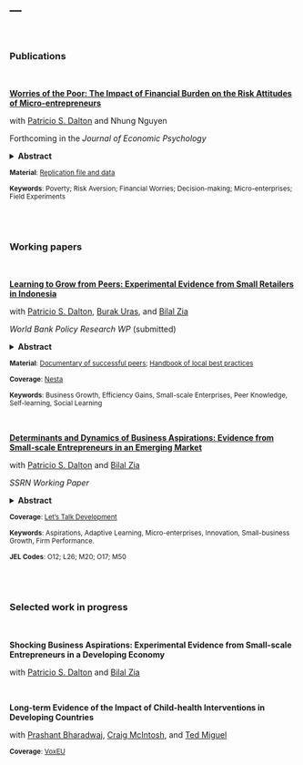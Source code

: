 ---
---

<br>

### Publications

<br>

[__**Worries of the Poor: The Impact of Financial Burden on the Risk Attitudes of Micro-entrepreneurs**__](https://www.sciencedirect.com/science/article/pii/S016748701830727X)

with [Patricio S. Dalton](https://sites.google.com/site/psdalton/home) and Nhung Nguyen

Forthcoming in the *Journal of Economic Psychology*


<details>
<summary>**Abstract**</summary>

> <sub>We randomly expose the owners of small retail businesses in Vietnam to scenarios that trigger financial worries and study the effect of this intervention on risk attitudes. Using an incentive-compatible investment game, we ﬁnd that entrepreneurs exposed to financial worries are more likely to seek ﬁnancial risks than those assigned to a placebo treatment. In line with psychological theory on the effect of affective states and stress on risk-taking behavior, this effect is stronger for owners of shops which are smaller and less exposed to large income shocks in their everyday business. We further show that the effect of financial worries on risk attitudes is not explained by changes in the cognitive functioning of the treated. The findings point to the crucial role of financial worries in economic decision-making under poverty.</sub>

</details>

<p>

<sup> **Material**: [Replication file and data](https://www.sciencedirect.com/science/article/pii/S016748701830727X#ec-research-data)

<sup> **Keywords**: Poverty; Risk Aversion; Financial Worries; Decision-making; Micro-enterprises; Field Experiments


<br>
<br>


### Working papers

<br>

[__Learning to Grow from Peers: Experimental Evidence from Small Retailers in Indonesia__](http://documents.worldbank.org/curated/en/163271562607211906/pdf/Learning-to-Grow-from-Peers-Experimental-Evidence-from-Small-Retailers-in-Indonesia.pdf)

with [Patricio S. Dalton](https://sites.google.com/site/psdalton/research), [Burak Uras](https://sites.google.com/site/burakruras/), and [Bilal Zia](https://sites.google.com/site/decbilalzia/home)

*World Bank Policy Research WP* (submitted)

<details>
<summary>**Abstract**</summary>

> <sub>Business practices and performance vary widely among local peers. This paper identifies key determinants of such heterogeneity among a sample of small urban retail shops in Indonesia, and experimentally tests whether learning about the best practices of local peers is valuable for business growth. Through extensive baseline quantitative and qualitative fieldwork, the study develops a handbook that associates specific business practices with performance and provides detailed implementation guidance informed by exemplary local shop owners. Instead of offering formal training or in-depth counseling, this handbook is simply distributed to a randomly selected sample of shop owners and complemented with three experiential learning modules: one group is invited to watch a documentary video on experiences of highly successful peers, another is offered light in-shop assistance on the implementation of the hand-book, and a third group is offered both. Eighteen months after the intervention, the study finds no effect of offering the handbook alone, but significant impact on practice adoption when the handbook is coupled with experiential learning. On business performance, the study finds sizable and significant improvements as well, up to an increase of 35 percent in profits and an increase of 16.7 percent in revenues. The types of practices adopted map these performance improvements to efficiency gains rather than other channels. The analysis suggests that these interventions are simple, scalable, and highly cost-effective.</sub>

</details>

<p>

<sup> **Material**: [Documentary of successful peers](https://www.youtube.com/watch?v=7kNz0k7-y4E&feature=youtu.be); [Handbook of local best practices]("files/LearningFromPeers_Handbook.pdf")

<sup> **Coverage**: [Nesta](https://www.nesta.org.uk/blog/dont-overlook-local-skills-effective-policies-improve-business-practice/)

<sup> **Keywords**: Business Growth, Efficiency Gains, Small-scale Enterprises, Peer Knowledge, Self-learning, Social Learning

<br>


[__Determinants and Dynamics of Business Aspirations: Evidence from Small-scale Entrepreneurs in an Emerging Market__](https://papers.ssrn.com/sol3/papers.cfm?abstract_id=3128196)

with [Patricio S. Dalton](https://sites.google.com/site/psdalton/research) and [Bilal Zia](https://sites.google.com/site/decbilalzia/home)

*SSRN Working Paper*

<details>
<summary>**Abstract**</summary>

> <sub>Small-scale entrepreneurs are ubiquitous in emerging market economies, yet very few graduate to become larger businesses. We ask whether such entrepreneurs even aspire to grow, and if so, on which dimensions of the business? What factors inﬂuence these aspirations, how realistic are they, and do entrepreneurs dynamically update them based on realized outcomes? Using a unique panel data set of small-scale retailers in Indonesia, we show that the average business has strong short- and long-term aspirations for growth in shop size, number of employees, number of customers, and sales. Yet, more than half of the businesses report no aspirations for growth in the next 12 months, and 16 percent fail to imagine an ideal business over the long-term. Entrepreneurs with low proﬁts, business skills, and agency beliefs, as well as those who are older, female, and less educated have significantly lower aspirations. Analysis from a year later shows that most entrepreneurs fail to set realistic aspirations at baseline, but significantly adjust their aspirations to realistic levels with realized outcomes. The analysis also shows baseline aspirations are a strong predictor of measures of business expansion and innovation, as well as performance outcomes a year later.</sub>

</details>

<p>

<sup> **Coverage**: [Let's Talk Development](http://blogs.worldbank.org/developmenttalk/what-are-business-aspirations-worth-developing-countries)

<sup> **Keywords**: Aspirations, Adaptive Learning, Micro-enterprises, Innovation, Small-business Growth, Firm Performance.

<sup> **JEL Codes**: O12; L26; M20; O17; M50


<br>
<br>


### Selected work in progress

<br>

__Shocking Business Aspirations: Experimental Evidence from Small-scale Entrepreneurs in a Developing Economy__

with [Patricio S. Dalton](https://sites.google.com/site/psdalton/research) and [Bilal Zia]()


<br>


__Long-term Evidence of the Impact of Child-health Interventions in Developing Countries__

with [Prashant Bharadwaj](https://prbharadwaj.wordpress.com/), [Craig McIntosh](https://gps.ucsd.edu/faculty-directory/craig-mcintosh.html), and [Ted Miguel](http://emiguel.econ.berkeley.edu/)

<sup> **Coverage**: [VoxEU](https://voxeu.org/vox-talks/rcts-long-run)


